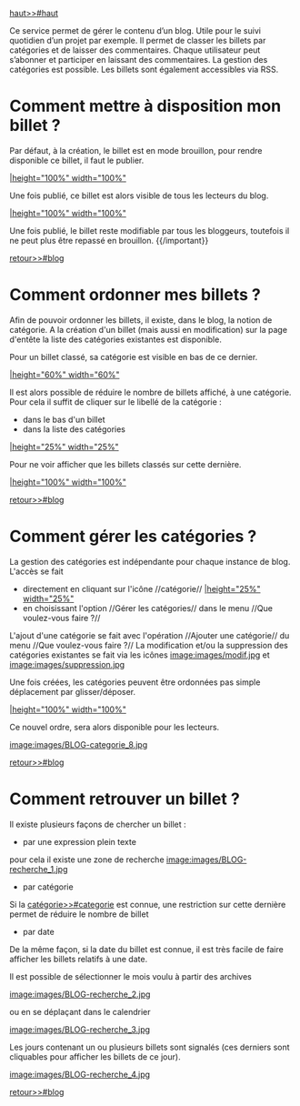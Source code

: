 ﻿[[haut>>#haut]]

Ce service permet de gérer le contenu d’un blog. Utile pour le suivi quotidien d’un projet par exemple. 
Il permet de classer les billets par catégories et de laisser des commentaires.
Chaque utilisateur peut s’abonner et participer en laissant des commentaires. La gestion des catégories est possible. Les billets sont également accessibles via RSS.

= Comment mettre à disposition mon billet ? =

Par défaut, à la création, le billet est en mode brouillon, pour rendre disponible ce billet, il faut le publier.

[[image:images/BLOG-publier_1.jpg||height="100%" width="100%"]]

Une fois publié, ce billet est alors visible de tous les lecteurs du blog.

[[image:images/BLOG-publier_2.jpg||height="100%" width="100%"]]

{{important}}
Une fois publié, le billet reste modifiable par tous les bloggeurs, toutefois il ne peut plus être repassé en brouillon.
{{/important}}

[[retour>>#blog]]

{{anchor id=categorie /}}
= Comment ordonner mes billets ? =

Afin de pouvoir ordonner les billets, il existe, dans le blog, la notion de catégorie.
A la création d'un billet (mais aussi en modification) sur la page d'entête la liste des catégories existantes est disponible.

Pour un billet classé, sa catégorie est visible en bas de ce dernier.

[[image:images/BLOG-categorie_2.jpg||height="60%" width="60%"]]

Il est alors possible de réduire le nombre de billets affiché, à une catégorie. Pour cela il suffit de cliquer sur le libellé de la catégorie :
* dans le bas d'un billet
* dans la liste des catégories
[[image:images/BLOG-categorie_4.jpg||height="25%" width="25%"]]

Pour ne voir afficher que les billets classés sur cette dernière.

[[image:images/BLOG-categorie_5.jpg||height="100%" width="100%"]]

[[retour>>#blog]]

= Comment gérer les catégories ? =

La gestion des catégories est indépendante pour chaque instance de blog.
L'accès se fait 
* directement en cliquant sur l'icône //catégorie//  [[image:images/BLOG-categorie_6.jpg||height="25%" width="25%"]]
* en choisissant l'option //Gérer les catégories// dans le menu //Que voulez-vous faire ?//

L'ajout d'une catégorie se fait avec l'opération //Ajouter une catégorie//  du menu //Que voulez-vous faire ?//
La modification et/ou la suppression des catégories existantes se fait via les icônes [[image:images/modif.jpg]] et [[image:images/suppression.jpg]]

Une fois créées, les catégories peuvent être ordonnées pas simple déplacement par glisser/déposer.

[[image:images/BLOG-categorie_7.jpg||height="100%" width="100%"]]

Ce nouvel ordre, sera alors disponible pour les lecteurs.

[[image:images/BLOG-categorie_8.jpg]]

[[retour>>#blog]]

= Comment retrouver un billet ? =

Il existe plusieurs façons de chercher un billet :
* par une expression plein texte
pour cela il existe une zone de recherche [[image:images/BLOG-recherche_1.jpg]]
* par catégorie
Si la [[catégorie>>#categorie]] est connue, une restriction sur cette dernière permet de réduire le nombre de billet 
* par date
De la même façon, si la date du billet est connue, il est très facile de faire afficher les billets relatifs à une date.

Il est possible de sélectionner le mois voulu à partir des archives

[[image:images/BLOG-recherche_2.jpg]]

ou en se déplaçant dans le calendrier

[[image:images/BLOG-recherche_3.jpg]]

Les jours contenant un ou plusieurs billets sont signalés (ces derniers sont cliquables pour afficher les billets de ce jour).

[[image:images/BLOG-recherche_4.jpg]]

[[retour>>#blog]]